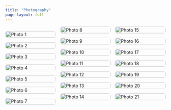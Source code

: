 ```yaml
---
title: "Photography"
page-layout: full
---
```


```{=html}
<style>
.masonry {
  column-count: 3;
  column-gap: 1em;
}

.masonry img {
  width: 100%;
  margin-bottom: 1em;
  border-radius: 6px;
  display: block;
}
</style>
```

::: masonry
<img src="photos/1.jpg" alt="Photo 1"/>
<img src="photos/2.jpg" alt="Photo 2"/>
<img src="photos/3.jpg" alt="Photo 3"/>
<img src="photos/4.jpg" alt="Photo 4"/>
<img src="photos/5.jpg" alt="Photo 5"/>
<img src="photos/6.jpg" alt="Photo 6"/>
<img src="photos/7.jpg" alt="Photo 7"/>
<img src="photos/8.jpg" alt="Photo 8"/>
<img src="photos/9.jpg" alt="Photo 9"/>
<img src="photos/10.jpg" alt="Photo 10"/>
<img src="photos/11.jpg" alt="Photo 11"/>
<img src="photos/12.jpg" alt="Photo 12"/>
<img src="photos/13.jpg" alt="Photo 13"/>
<img src="photos/14.jpg" alt="Photo 14"/>
<img src="photos/15.jpg" alt="Photo 15"/>
<img src="photos/16.jpg" alt="Photo 16"/>
<img src="photos/17.jpg" alt="Photo 17"/>
<img src="photos/18.jpg" alt="Photo 18"/>
<img src="photos/19.jpg" alt="Photo 19"/>
<img src="photos/20.jpg" alt="Photo 20"/>
<img src="photos/21.jpg" alt="Photo 21"/>
:::


